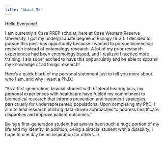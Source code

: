 ```yaml
---
title: "About Me"
---
```


Hello Everyone! 

I am currently a Case PREP scholar, here at Case Western Reserve University. I got my undergraduate degree in Biology (B.S.). I decided to pursue this post-bas oppurtunity because I wanted to pursue biomedical research instead of entomology research. A lot of my prior research experiences had been entomology based, and I realized I needed more training. I am super excited to have this oppunruintiy and be able to expand my knowledge of all things research! 

Here's a quick blurb of my personal statement just to tell you more about who I am, and why I want a Ph.D.! 
 
 "As a first-generation, biracial student with bilateral hearing loss, my personal experiences with healthcare have fueled my commitment to biomedical research that informs prevention and treatment strategies, particularly for underrepresented populations. Upon completing my PhD, I aim to lead research utilizing data-driven approaches to address healthcare disparities and improve patient outcomes."
 
 Being a first-generation student has awalys been such a huge portion of my life and my identity. In addition, being a biracial student with a disability, I hope to one day be an inspiration for others. :) 


